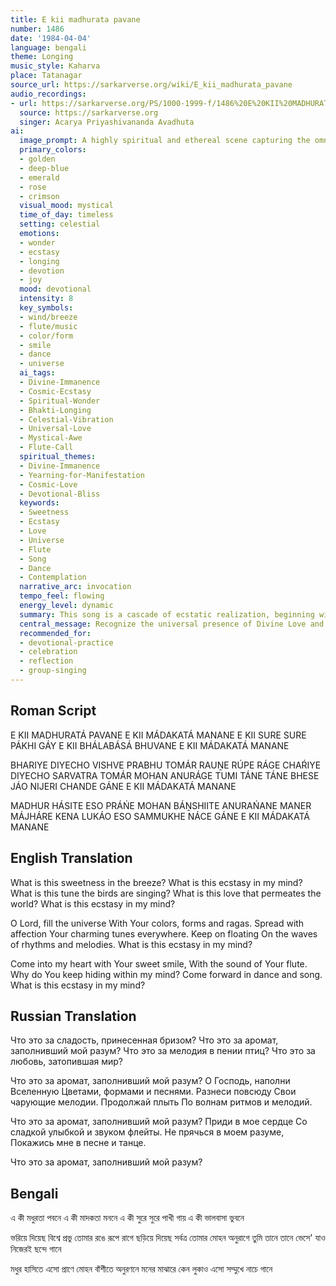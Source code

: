 ```yaml
---
title: E kii madhurata pavane
number: 1486
date: '1984-04-04'
language: bengali
theme: Longing
music_style: Kaharva
place: Tatanagar
source_url: https://sarkarverse.org/wiki/E_kii_madhurata_pavane
audio_recordings:
- url: https://sarkarverse.org/PS/1000-1999-f/1486%20E%20KII%20MADHURATA%27%20PAVANE.mp3
  source: https://sarkarverse.org
  singer: Acarya Priyashivananda Avadhuta
ai:
  image_prompt: A highly spiritual and ethereal scene capturing the omnipresence of Divine Love. Soft, golden light suffuses a cosmic landscape, blending into emerald greens and deep blues of a vibrant, living universe. A gentle, swirling breeze carries abstract musical notes (represented by rose and crimson energy trails), culminating in the subtle suggestion of a sweet, smiling presence or a mystical flute radiating resonant waves. The composition should convey both universal scale and intimate devotional longing.
  primary_colors:
  - golden
  - deep-blue
  - emerald
  - rose
  - crimson
  visual_mood: mystical
  time_of_day: timeless
  setting: celestial
  emotions:
  - wonder
  - ecstasy
  - longing
  - devotion
  - joy
  mood: devotional
  intensity: 8
  key_symbols:
  - wind/breeze
  - flute/music
  - color/form
  - smile
  - dance
  - universe
  ai_tags:
  - Divine-Immanence
  - Cosmic-Ecstasy
  - Spiritual-Wonder
  - Bhakti-Longing
  - Celestial-Vibration
  - Universal-Love
  - Mystical-Awe
  - Flute-Call
  spiritual_themes:
  - Divine-Immanence
  - Yearning-for-Manifestation
  - Cosmic-Love
  - Devotional-Bliss
  keywords:
  - Sweetness
  - Ecstasy
  - Love
  - Universe
  - Flute
  - Song
  - Dance
  - Contemplation
  narrative_arc: invocation
  tempo_feel: flowing
  energy_level: dynamic
  summary: This song is a cascade of ecstatic realization, beginning with an acknowledgment of the Divine's pervasive sweetness and enchanting presence felt throughout the world and in inner contemplation. The devotee recognizes that the Lord has saturated the universe with His beauty, color, and music. The song climaxes with an intense, loving appeal for the Lord to cease hiding within the mind and grant a direct, joyous manifestation through song and dance.
  central_message: Recognize the universal presence of Divine Love and yearn for its ecstatic, personal manifestation in your heart and before your eyes.
  recommended_for:
  - devotional-practice
  - celebration
  - reflection
  - group-singing
---
```


## Roman Script

E KII MADHURATÁ PAVANE
E KII MÁDAKATÁ MANANE
E KII SURE SURE PÁKHI GÁY
E KII BHÁLABÁSÁ BHUVANE
E KII MÁDAKATÁ MANANE

BHARIYE DIYECHO VISHVE PRABHU
TOMÁR RAUṊE RÚPE RÁGE
CHAŔIYE DIYECHO SARVATRA
TOMÁR MOHAN ANURÁGE
TUMI TÁNE TÁNE BHESE JÁO
NIJERI CHANDE GÁNE
E KII MÁDAKATÁ MANANE

MADHUR HÁSITE ESO PRÁŃE
MOHAN BÁṊSHIITE ANURAŃANE
MANER MÁJHÁRE KENA LUKÁO
ESO SAMMUKHE NÁCE GÁNE
E KII MÁDAKATÁ MANANE

## English Translation

What is this sweetness in the breeze?
What is this ecstasy in my mind?
What is this tune the birds are singing?
What is this love that permeates the world?
What is this ecstasy in my mind?

O Lord, fill the universe
With Your colors, forms and ragas.
Spread with affection
Your charming tunes everywhere.
Keep on floating
On the waves of rhythms and melodies.
What is this ecstasy in my mind?

Come into my heart with Your sweet smile,
With the sound of Your flute.
Why do You keep hiding within my mind?
Come forward in dance and song.
What is this ecstasy in my mind?

## Russian Translation

Что это за сладость, принесенная бризом?
Что это за аромат, заполнивший мой разум?
Что это за мелодия в пении птиц?
Что это за любовь, затопившая мир?

Что это за аромат, заполнивший мой разум?
О Господь, наполни Вселенную
Цветами, формами и песнями.
Разнеси повсюду
Свои чарующие мелодии.
Продолжай плыть
По волнам ритмов и мелодий.

Что это за аромат, заполнивший мой разум?
Приди в мое сердце
Со сладкой улыбкой и звуком флейты.
Не прячься в моем разуме,
Покажись мне в песне и танце.

Что это за аромат, заполнивший мой разум?

## Bengali

এ কী মধুরতা পবনে
এ কী মাদকতা মননে
এ কী সুরে সুরে পাখী গায়
এ কী ভালবাসা ভুবনে

ভরিয়ে দিয়েছ বিশ্বে প্রভু
তোমার রঙে রূপে রাগে
ছড়িয়ে দিয়েছ সর্বত্র
তোমার মোহন অনুরাগে
তুমি তানে তানে ভেসে' যাও
নিজেরই ছন্দে গানে

মধুর হাসিতে এসো প্রাণে
মোহন বাঁশীতে অনুরণনে
মনের মাঝারে কেন লুকাও
এসো সম্মুখে নাচে গানে
